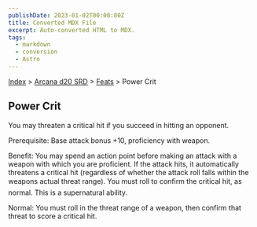 ```yaml
---
publishDate: 2023-01-02T00:00:00Z
title: Converted MDX File
excerpt: Auto-converted HTML to MDX.
tags:
  - markdown
  - conversion
  - Astro
---
```






[Index](-index) > [Arcana d20 SRD](arcana-d20-srd-index) > [Feats](arcana-d20-srd-feats-index) > Power Crit




## Power Crit


You may threaten a critical hit if you succeed in hitting an opponent.


Prerequisite: Base attack bonus +10, proficiency with weapon.


Benefit: You may spend an action point before making an attack with a weapon with which you are proficient. If the attack hits, it automatically threatens a critical hit (regardless of whether the attack roll falls within the weapons actual threat range). You must roll to confirm the critical hit, as normal. This
is a supernatural ability.


Normal: You must roll in the threat range of a weapon, then confirm that threat to score a critical hit.



